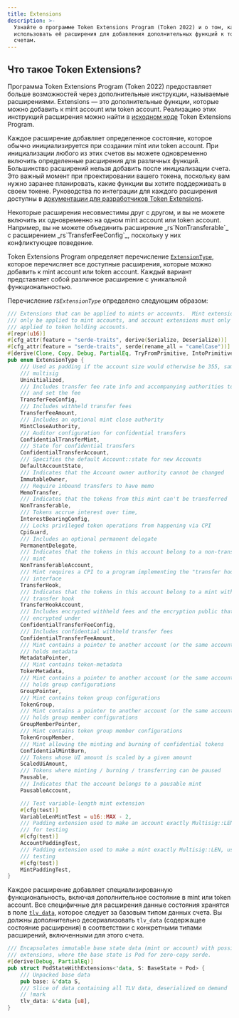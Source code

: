 ```yaml
---
title: Extensions
description: >-
  Узнайте о программе Token Extensions Program (Token 2022) и о том, как
  использовать её расширения для добавления дополнительных функций к токенам и
  счетам.
---
```


## Что такое Token Extensions?

Программа Token Extensions Program (Token 2022) предоставляет больше
возможностей через дополнительные инструкции, называемые расширениями.
Extensions — это дополнительные функции, которые можно добавить к mint account
или token account. Реализацию этих инструкций расширения можно найти в
[исходном коде](https://github.com/solana-program/token-2022/tree/main/program/src/extension)
Token Extensions Program.

Каждое расширение добавляет определенное состояние, которое обычно
инициализируется при создании mint или token account. При инициализации любого
из этих счетов вы можете одновременно включить определенные расширения для
различных функций. Большинство расширений нельзя добавить после инициализации
счета. Это важный момент при проектировании вашего токена, поскольку вам нужно
заранее планировать, какие функции вы хотите поддерживать в своем токене.
Руководства по интеграции для каждого расширения доступны в
[документации для разработчиков Token Extensions](/developers/guides/token-extensions/getting-started).

<Callout type="info">
  Некоторые расширения несовместимы друг с другом, и вы не можете включить их
  одновременно на одном mint account или token account. Например, вы не можете
  объединить расширение _rs`NonTransferable`_ с расширением
  _rs`TransferFeeConfig`_, поскольку у них конфликтующее поведение.
</Callout>

Token Extensions Program определяет перечисление
[`ExtensionType`](https://github.com/solana-program/token-2022/blob/efd0c957fefbd79882d77df5fb2dac88c001249c/program/src/extension/mod.rs#L1059),
которое перечисляет все доступные расширения, которые можно добавить к mint
account или token account. Каждый вариант представляет собой различное
расширение с уникальной функциональностью.

Перечисление _rs`ExtensionType`_ определено следующим образом:

```rust title="Token Extensions"
/// Extensions that can be applied to mints or accounts.  Mint extensions must
/// only be applied to mint accounts, and account extensions must only be
/// applied to token holding accounts.
#[repr(u16)]
#[cfg_attr(feature = "serde-traits", derive(Serialize, Deserialize))]
#[cfg_attr(feature = "serde-traits", serde(rename_all = "camelCase"))]
#[derive(Clone, Copy, Debug, PartialEq, TryFromPrimitive, IntoPrimitive)]
pub enum ExtensionType {
    /// Used as padding if the account size would otherwise be 355, same as a
    /// multisig
    Uninitialized,
    /// Includes transfer fee rate info and accompanying authorities to withdraw
    /// and set the fee
    TransferFeeConfig,
    /// Includes withheld transfer fees
    TransferFeeAmount,
    /// Includes an optional mint close authority
    MintCloseAuthority,
    /// Auditor configuration for confidential transfers
    ConfidentialTransferMint,
    /// State for confidential transfers
    ConfidentialTransferAccount,
    /// Specifies the default Account::state for new Accounts
    DefaultAccountState,
    /// Indicates that the Account owner authority cannot be changed
    ImmutableOwner,
    /// Require inbound transfers to have memo
    MemoTransfer,
    /// Indicates that the tokens from this mint can't be transferred
    NonTransferable,
    /// Tokens accrue interest over time,
    InterestBearingConfig,
    /// Locks privileged token operations from happening via CPI
    CpiGuard,
    /// Includes an optional permanent delegate
    PermanentDelegate,
    /// Indicates that the tokens in this account belong to a non-transferable
    /// mint
    NonTransferableAccount,
    /// Mint requires a CPI to a program implementing the "transfer hook"
    /// interface
    TransferHook,
    /// Indicates that the tokens in this account belong to a mint with a
    /// transfer hook
    TransferHookAccount,
    /// Includes encrypted withheld fees and the encryption public that they are
    /// encrypted under
    ConfidentialTransferFeeConfig,
    /// Includes confidential withheld transfer fees
    ConfidentialTransferFeeAmount,
    /// Mint contains a pointer to another account (or the same account) that
    /// holds metadata
    MetadataPointer,
    /// Mint contains token-metadata
    TokenMetadata,
    /// Mint contains a pointer to another account (or the same account) that
    /// holds group configurations
    GroupPointer,
    /// Mint contains token group configurations
    TokenGroup,
    /// Mint contains a pointer to another account (or the same account) that
    /// holds group member configurations
    GroupMemberPointer,
    /// Mint contains token group member configurations
    TokenGroupMember,
    /// Mint allowing the minting and burning of confidential tokens
    ConfidentialMintBurn,
    /// Tokens whose UI amount is scaled by a given amount
    ScaledUiAmount,
    /// Tokens where minting / burning / transferring can be paused
    Pausable,
    /// Indicates that the account belongs to a pausable mint
    PausableAccount,

    /// Test variable-length mint extension
    #[cfg(test)]
    VariableLenMintTest = u16::MAX - 2,
    /// Padding extension used to make an account exactly Multisig::LEN, used
    /// for testing
    #[cfg(test)]
    AccountPaddingTest,
    /// Padding extension used to make a mint exactly Multisig::LEN, used for
    /// testing
    #[cfg(test)]
    MintPaddingTest,
}
```

Каждое расширение добавляет специализированную функциональность, включая
дополнительное состояние в mint или token account. Все специфичные для
расширения данные состояния хранятся в поле
[`tlv_data`](https://github.com/solana-program/token-2022/blob/efd0c957fefbd79882d77df5fb2dac88c001249c/program/src/extension/mod.rs#L546),
которое следует за базовым типом данных счета. Вы должны дополнительно
десериализовать `tlv_data` (содержащее состояние расширения) в соответствии с
конкретными типами расширений, включенными для этого счета.

```rust title="Token Extensions"
/// Encapsulates immutable base state data (mint or account) with possible
/// extensions, where the base state is Pod for zero-copy serde.
#[derive(Debug, PartialEq)]
pub struct PodStateWithExtensions<'data, S: BaseState + Pod> {
    /// Unpacked base data
    pub base: &'data S,
    /// Slice of data containing all TLV data, deserialized on demand
    // !mark
    tlv_data: &'data [u8],
}
```
